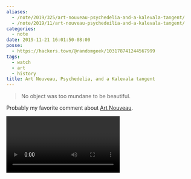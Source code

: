 ```yaml
---
aliases:
  - /note/2019/325/art-nouveau-psychedelia-and-a-kalevala-tangent/
  - /note/2019/11/art-nouveau-psychedeilia-and-a-kalevala-tangent/
categories:
  - note
date: 2019-11-21 16:01:50-08:00
posse:
  - https://hackers.town/@randomgeek/103178741244567999
tags:
  - watch
  - art
  - history
title: Art Nouveau, Psychedelia, and a Kalevala tangent
---
```


> No object was too mundane to be beautiful.

Probably my favorite comment about [Art Nouveau][].

<Video id="9vuqI2v2IRs" />

Whoa. The Wikipedia entry mentions that it was called "Kalevala style" in Finland. Which -- looking elsewhere
-- might be a little off. I mostly see references to [National Romanticism][], which is a bit of a mixed bag
historically speaking. For Finland it was an urge to assert itself as a _nation_ and not just some dirt swapped
back and forth between Russia and Sweden. Writing down the [Kalevala][] was a part of that same movement.

[Art Nouveau]: https://en.wikipedia.org/wiki/Art_Nouveau
[National Romanticism]: https://en.wikipedia.org/wiki/Romantic_nationalism
[Kalevala]: https://en.wikisource.org/wiki/The_Kalevala

And yeah [JRR Tolkien loved the Kalevala][], tying in another piece to hippy culture. I think every bookshelf
I saw as a kid had a copy of The Lord of the Rings.

[JRR Tolkien loved the Kalevala]: https://tolkiengateway.net/wiki/Kalevala
